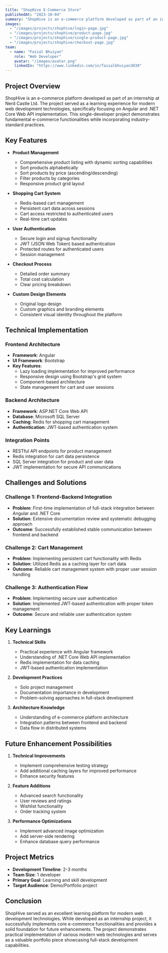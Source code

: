 ```yaml
---
title: "ShopHive E-Commerce Store"
publishedAt: "2023-10-04"
summary: "ShopHive is an e-commerce platform developed as part of an internship at Nerd Castle Ltd. The project served as a learning experience for modern web development technologies, specifically focusing on Angular and .NET Core Web API implementation. This single-developer project demonstrates fundamental e-commerce functionalities while incorporating industry-standard practices."
images:
  - "/images/projects/shophive/login-page.jpg"
  - "/images/projects/shophive/product-page.jpg"
  - "/images/projects/shophive/single-product-page.jpg"
  - "/images/projects/shophive/checkout-page.jpg"
team:
  - name: "Faisal Bhuiyan"
    role: "Web Developer"
    avatar: "/images/avatar.png"
    linkedIn: "https://www.linkedin.com/in/faisalbhuiyan3038"
---
```


## Project Overview

ShopHive is an e-commerce platform developed as part of an internship at Nerd Castle Ltd. The project served as a learning experience for modern web development technologies, specifically focusing on Angular and .NET Core Web API implementation. This single-developer project demonstrates fundamental e-commerce functionalities while incorporating industry-standard practices.

## Key Features

- **Product Management**
  - Comprehensive product listing with dynamic sorting capabilities
  - Sort products alphabetically
  - Sort products by price (ascending/descending)
  - Filter products by categories
  - Responsive product grid layout

- **Shopping Cart System**
  - Redis-based cart management
  - Persistent cart data across sessions
  - Cart access restricted to authenticated users
  - Real-time cart updates

- **User Authentication**
  - Secure login and signup functionality
  - JWT (JSON Web Token) based authentication
  - Protected routes for authenticated users
  - Session management

- **Checkout Process**
  - Detailed order summary
  - Total cost calculation
  - Clear pricing breakdown

- **Custom Design Elements**
  - Original logo design
  - Custom graphics and branding elements
  - Consistent visual identity throughout the platform

## Technical Implementation

### Frontend Architecture
- **Framework**: Angular
- **UI Framework**: Bootstrap
- **Key Features**:
  - Lazy loading implementation for improved performance
  - Responsive design using Bootstrap's grid system
  - Component-based architecture
  - State management for cart and user sessions

### Backend Architecture
- **Framework**: ASP.NET Core Web API
- **Database**: Microsoft SQL Server
- **Caching**: Redis for shopping cart management
- **Authentication**: JWT-based authentication system

### Integration Points
- RESTful API endpoints for product management
- Redis integration for cart data persistence
- SQL Server integration for product and user data
- JWT implementation for secure API communications

## Challenges and Solutions

### Challenge 1: Frontend-Backend Integration
- **Problem**: First-time implementation of full-stack integration between Angular and .NET Core
- **Solution**: Extensive documentation review and systematic debugging approach
- **Outcome**: Successfully established stable communication between frontend and backend

### Challenge 2: Cart Management
- **Problem**: Implementing persistent cart functionality with Redis
- **Solution**: Utilized Redis as a caching layer for cart data
- **Outcome**: Reliable cart management system with proper user session handling

### Challenge 3: Authentication Flow
- **Problem**: Implementing secure user authentication
- **Solution**: Implemented JWT-based authentication with proper token management
- **Outcome**: Secure and reliable user authentication system

## Key Learnings

1. **Technical Skills**
   - Practical experience with Angular framework
   - Understanding of .NET Core Web API implementation
   - Redis implementation for data caching
   - JWT-based authentication implementation

2. **Development Practices**
   - Solo project management
   - Documentation importance in development
   - Problem-solving approaches in full-stack development

3. **Architecture Knowledge**
   - Understanding of e-commerce platform architecture
   - Integration patterns between frontend and backend
   - Data flow in distributed systems

## Future Enhancement Possibilities

1. **Technical Improvements**
   - Implement comprehensive testing strategy
   - Add additional caching layers for improved performance
   - Enhance security features

2. **Feature Additions**
   - Advanced search functionality
   - User reviews and ratings
   - Wishlist functionality
   - Order tracking system

3. **Performance Optimizations**
   - Implement advanced image optimization
   - Add server-side rendering
   - Enhance database query performance

## Project Metrics

- **Development Timeline**: 2-3 months
- **Team Size**: 1 developer
- **Primary Goal**: Learning and skill development
- **Target Audience**: Demo/Portfolio project

## Conclusion

ShopHive served as an excellent learning platform for modern web development technologies. While developed as an internship project, it successfully implements core e-commerce functionalities and provides a solid foundation for future enhancements. The project demonstrates practical implementation of various modern web technologies and serves as a valuable portfolio piece showcasing full-stack development capabilities.
